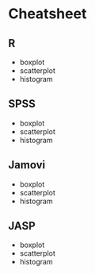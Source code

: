 # **Cheatsheet** {.unnumbered}

## R

- boxplot
- scatterplot
- histogram

## SPSS

- boxplot
- scatterplot
- histogram

## Jamovi

- boxplot
- scatterplot
- histogram

## JASP

- boxplot
- scatterplot
- histogram